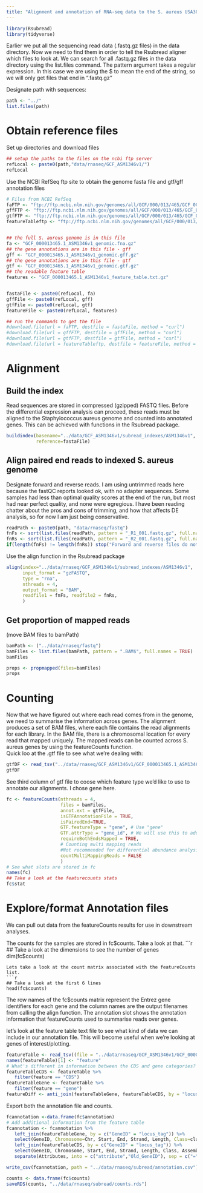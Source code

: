 ```yaml
---
title: "Alignment and annotation of RNA-seq data to the S. aureus USA300-FPR3757 genome using RSubread"
---
```


```r
library(Rsubread)
library(tidyverse)
```

Earlier we put all the sequencing read data (.fastq.gz files) in the data directory. Now we need to find them in order to tell the Rsubread aligner which files to look at. We can search for all .fastq.gz files in the data directory using the list.files command. The pattern argument takes a regular expression. In this case we are using the $ to mean the end of the string, so we will only get files that end in “.fastq.gz”

Designate path with sequences:
```r
path <- "../"
list.files(path)
```
# Obtain reference files
Set up directories and download files
```r
## setup the paths to the files on the ncbi ftp server
refLocal <- paste0(path,"data/rnaseq/GCF_ASM1346v1/")
refLocal
```
Use the NCBI RefSeq ftp site to obtain the genome fasta file and gtf/gff annotation files
```r
# Files from NCBI RefSeq
faFTP <- "ftp://ftp.ncbi.nlm.nih.gov/genomes/all/GCF/000/013/465/GCF_000013465.1_ASM1346v1/GCF_000013465.1_ASM1346v1_genomic.fna.gz"
gffFTP <- "ftp://ftp.ncbi.nlm.nih.gov/genomes/all/GCF/000/013/465/GCF_000013465.1_ASM1346v1/GCF_000013465.1_ASM1346v1_genomic.gff.gz"
gtfFTP <- "ftp://ftp.ncbi.nlm.nih.gov/genomes/all/GCF/000/013/465/GCF_000013465.1_ASM1346v1/GCF_000013465.1_ASM1346v1_genomic.gtf.gz"
featureTableftp <- "ftp://ftp.ncbi.nlm.nih.gov/genomes/all/GCF/000/013/465/GCF_000013465.1_ASM1346v1/GCF_000013465.1_ASM1346v1_feature_table.txt.gz"


## the full S. aureus genome is in this file 
fa <- "GCF_000013465.1_ASM1346v1_genomic.fna.gz"
## the gene annotations are in this file - gff
gff <- "GCF_000013465.1_ASM1346v1_genomic.gff.gz"
## the gene annotations are in this file - gtf
gtf <- "GCF_000013465.1_ASM1346v1_genomic.gtf.gz"
## the readable feature table
features <- "GCF_000013465.1_ASM1346v1_feature_table.txt.gz"


fastaFile <- paste0(refLocal, fa)
gffFile <- paste0(refLocal, gff)
gtfFile <- paste0(refLocal, gtf)
featureFile <- paste0(refLocal, features)

## run the commands to get the file
#download.file(url = faFTP, destfile = fastaFile, method = "curl")
#download.file(url = gffFTP, destfile = gffFile, method = "curl")
#download.file(url = gtfFTP, destfile = gtfFile, method = "curl")
#download.file(url = featureTableftp, destfile = featureFile, method = "curl")
```

# Alignment
## Build the index
Read sequences are stored in compressed (gzipped) FASTQ files. Before the differential expression analysis can proceed, these reads must be aligned to the Staphylococcus aureus genome and counted into annotated genes. This can be achieved with functions in the Rsubread package.

```r
buildindex(basename="../data/GCF_ASM1346v1/subread_indexes/ASM1346v1",
           reference=fastaFile)
```

## Align paired end reads to indexed S. aureus genome

Designate forward and reverse reads. I am using untrimmed reads here because the fastQC reports looked ok, with no adapter sequences. Some samples had less than optimal quality scores at the end of the run, but most had near perfect quality, and none were egregious. I have been reading chatter about the pros and cons of trimming, and how that affects DE analysis, so for now I am just being conservative.
```r
readPath <- paste0(path, "data/rnaseq/fastq")
fnFs <- sort(list.files(readPath, pattern = "_R1_001.fastq.gz", full.names = TRUE))
fnRs <- sort(list.files(readPath, pattern = "_R2_001.fastq.gz", full.names = TRUE))
if(length(fnFs) != length(fnRs)) stop("Forward and reverse files do not match.")
```
Use the align function in the Rsubread package
```r
align(index="../data/rnaseq/GCF_ASM1346v1/subread_indexes/ASM1346v1", 
      input_format = "gzFASTQ", 
      type = "rna",
      nthreads = 4,
      output_format = "BAM",
      readfile1 = fnFs, readfile2 = fnRs,
      )
```

## Get proportion of mapped reads
(move BAM files to bamPath)
```r
bamPath <- ("../data/rnaseq/fastq")
bamFiles <- list.files(bamPath, pattern = ".BAM$", full.names = TRUE)
bamFiles
```
```r
props <- propmapped(files=bamFiles)
props
```

# Counting
Now that we have figured out where each read comes from in the genome, we need to summarise the information across genes. The alignment produces a set of BAM files, where each file contains the read alignments for each library. In the BAM file, there is a chromosomal location for every read that mapped uniquely. The mapped reads can be counted across S. aureus genes by using the featureCounts function.    
Quick loo at the .gtf file to see what we're dealing with:  
```r
gtfDF <- read_tsv("../data/rnaseq/GCF_ASM1346v1/GCF_000013465.1_ASM1346v1_genomic.txt", skip = 5)
gtfDF
```
See third column of gtf file to coose which feature type we'd like to use to annotate our alignments. I chose gene here.
```r
fc <- featureCounts(nthreads = 4, 
                    files = bamFiles, 
                    annot.ext = gtfFile,
                    isGTFAnnotationFile = TRUE,
                    isPairedEnd=TRUE,
                    GTF.featureType = "gene", # Use "gene"
                    GTF.attrType = "gene_id", # We will use this to add attributes later from the feature table.
                    requireBothEndsMapped = TRUE,
                    # Counting multi mapping reads
                    #Not recommended for differential abundance analysis
                    countMultiMappingReads = FALSE 
                    )
# See what slots are stored in fc
names(fc)
## Take a look at the featurecounts stats
fc$stat
```
# Explore/format Annotation files
We can pull out data from the featureCounts results for use in downstream analyses.

The counts for the samples are stored in fc$counts. Take a look at that.
```r
## Take a look at the dimensions to see the number of genes
dim(fc$counts)
```
Lets take a look at the count matrix associated with the featureCounts list.
```r
## Take a look at the first 6 lines
head(fc$counts)
```
The row names of the fc$counts matrix represent the Entrez gene identifiers for each gene and the column names are the output filenames from calling the align function. The annotation slot shows the annotation information that featureCounts used to summarise reads over genes.

let's look at the feature table text file  to see what kind of data we can include in our annotation file. This will become useful when we're looking at genes of interest/plotting.
```r
featureTable <- read_tsv((file = "../data/rnaseq/GCF_ASM1346v1/GCF_000013465.1_ASM1346v1_feature_table.txt"))
names(featureTable)[1] <- "feature"
# What's different in information between the CDS and gene categories?
featureTableCDS <- featureTable %>%
   filter(feature == "CDS")
featureTableGene <- featureTable %>%
   filter(feature == "gene")
featureDiff <- anti_join(featureTableGene, featureTableCDS, by = "locus_tag")
```

Export both the annotation file and counts.
```r
fcannotation <-data.frame(fc$annotation)
# Add additional information from the feature table 
fcannotation <- fcannotation %>%
   left_join(featureTableGene, by = c("GeneID" = "locus_tag")) %>%
   select(GeneID, Chromosome=Chr, Start, End, Strand, Length, Class=class, Assembly=assembly, Attributes=attributes) %>%
   left_join(featureTableCDS, by = c("GeneID" = "locus_tag")) %>%
   select(GeneID, Chromosome, Start, End, Strand, Length, Class, Assembly, Attributes, Description=name, Name=symbol) %>%
   separate(Attributes, into = c("attribute","Old_GeneID"), sep = c("="), remove = TRUE) %>% select(-attribute)

write_csv(fcannotation, path = "../data/rnaseq/subread/annotation.csv")
```
```r
counts <- data.frame(fc$counts)
saveRDS(counts, "../data/rnaseq/subread/counts.rds")
```



